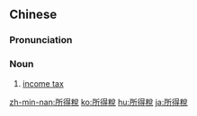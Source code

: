 {{also|所得税}}
==Chinese==
{{zh-forms|s=所得税|type=21}}

===Pronunciation===
{{zh-pron
|m=suǒdéshuì
|c=so2 dak1 seoi3
|mn=kh,xm:só͘-tek-sòe/qz:só͘-tiak-sèr/tp,xm:só͘-tek-sè/zz:sé-tek-sòe/qz:só͘-tit-sèr/twvk,xm:só͘-tit-sòe/twvt,xm:só͘-tit-sè/zz:sé-tit-sòe
|cat=n
}}

===Noun===
{{zh-noun}}

# [[income tax]]

{{zh-cat|Advanced|Taxation}}

[[zh-min-nan:所得稅]]
[[ko:所得稅]]
[[hu:所得稅]]
[[ja:所得稅]]